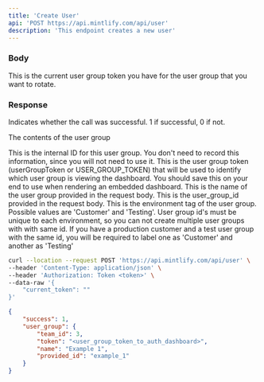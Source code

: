 ```yaml
---
title: 'Create User'
api: 'POST https://api.mintlify.com/api/user'
description: 'This endpoint creates a new user'
---
```


### Body

<ParamField body='current_token' type='sdfdsf'>
    This is the current user group token you have for the user group that you
    want to rotate.
</ParamField>

### Response

<ResponseField name='success' type='number'>
    Indicates whether the call was successful. 1 if successful, 0 if not.
</ResponseField>

<ResponseField name="user_group" type="object">

The contents of the user group

<Expandable title="Toggle object">

<ResponseField name='team_id' type='number'>
    This is the internal ID for this user group. You don't need to record this
    information, since you will not need to use it.
</ResponseField>

<ResponseField name='token' type='string'>
    This is the user group token (userGroupToken or USER_GROUP_TOKEN) that will
    be used to identify which user group is viewing the dashboard. You should
    save this on your end to use when rendering an embedded dashboard.
</ResponseField>

<ResponseField name='name' type='string'>
    This is the name of the user group provided in the request body.
</ResponseField>

<ResponseField name='provided_id' type='string'>
    This is the user_group_id provided in the request body.
</ResponseField>

<ResponseField name='api_environment_tag' type='JSON or null'>
    This is the environment tag of the user group. Possible values are
    'Customer' and 'Testing'. User group id's must be unique to each
    environment, so you can not create multiple user groups with with same id.
    If you have a production customer and a test user group with the same id,
    you will be required to label one as 'Customer' and another as 'Testing'
</ResponseField>

</Expandable>

</ResponseField>

<RequestExample>

```bash Example Request
curl --location --request POST 'https://api.mintlify.com/api/user' \
--header 'Content-Type: application/json' \
--header 'Authorization: Token <token>' \
--data-raw '{
    "current_token": ""
}'
```

</RequestExample>

<ResponseExample>

```json Response
{
    "success": 1,
    "user_group": {
        "team_id": 3,
        "token": "<user_group_token_to_auth_dashboard>",
        "name": "Example 1",
        "provided_id": "example_1"
    }
}
```

</ResponseExample>
